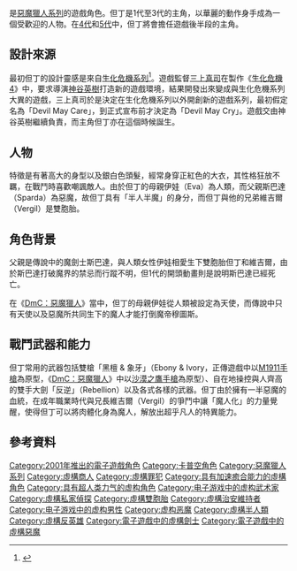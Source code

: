 {{noteTA
|T=zh-hans:但丁 (鬼泣);zh-hk:但丁 (惡魔獵人);zh-tw:但丁 (惡魔獵人);
|1=zh-hans:鬼泣;zh-hk:惡魔獵人;zh-tw:惡魔獵人;
|2=zh-hans:生化危机;zh-hk:生化危機;zh-tw:惡靈古堡;
}}
{{Infobox character
| name = 但丁
|image=[[File:Dante_(Devil_May_Cry).jpg|250px]]
|caption=但丁在《惡魔獵人3》中的人物造型
|series=[[惡魔獵人系列|惡魔獵人系列]]
|first=《[[惡魔獵人_(遊戲)|惡魔獵人]]》（2001）
|creator=[[神谷英樹|神谷英樹]]
|artist=土林誠
| voice = {{ubl
|'''日语：'''
|[[森川智之|森川智之]]（动画版、MVC3、UMVC3、惡魔獵人4 特别版、5、TEPPEN）
|[[鈴木擴樹|鈴木擴樹]]（[[战国BASARA|战国BASARA]]）
|'''英语：'''
|Drew Coombs（惡魔獵人）<br>Matthew Kaminsky（惡魔獵人2）
|Reuben Langdon（惡魔獵人3、4、5、动画版、MVC3、UMVC3、MVCI、TEPPEN）
}}
|gender       = 男
|age          = 
|nationality  = 
|affiliations = 
}}
{{Vgname2|但丁|ja=ダンテ|en=Dante}}是[[惡魔獵人系列|惡魔獵人系列]]的遊戲角色。但丁是1代至3代的主角，以華麗的動作身手成為一個受歡迎的人物。在[[惡魔獵人4|4代]]和[[惡魔獵人5|5代]]中，但丁將會擔任遊戲後半段的主角。

==設計來源==
最初但丁的設計靈感是來自[[生化危機系列|生化危機系列]]<ref>{{cite web |url=http://www.1up.com/features/retroactive-hideki-kamiya |title=Retro/Active: Hideki Kamiya -- The Okami Family Tree from |work=1UP.com |accessdate=2007-03-29 |deadurl=yes |archiveurl=https://archive.is/20120605051116/http://www.1up.com/features/retroactive-hideki-kamiya |archivedate=2012-06-05 }}</ref>。遊戲監督[[三上真司|三上真司]]在製作《[[生化危機4|生化危機4]]》中，要求導演[[神谷英樹|神谷英樹]]打造新的遊戲環境，結果開發出來變成與生化危機系列大異的遊戲，三上真司於是決定在生化危機系列以外開創新的遊戲系列，最初假定名為「Devil May Care」，到正式宣布前才決定為「Devil May Cry」。遊戲交由神谷英樹繼續負責，而主角但丁亦在這個時候誕生。

==人物==
特徵是有著高大的身型以及銀白色頭髮，經常身穿正紅色的大衣，其性格狂放不羈，在戰鬥時喜歡嘲諷敵人。由於但丁的母親伊娃（Eva）為人類，而父親斯巴達（Sparda）為惡魔，故但丁具有「半人半魔」的身分，而但丁與他的兄弟維吉爾（Vergil）是雙胞胎。

==角色背景==
父親是傳說中的魔劍士斯巴達，與人類女性伊娃相愛生下雙胞胎但丁和維吉爾，由於斯巴達打破魔界的禁忌而行蹤不明，但1代的開頭動畫則是說明斯巴達已經死亡。

在《[[DmC：惡魔獵人|DmC：惡魔獵人]]》當中，但丁的母親伊娃從人類被設定為天使，而傳說中只有天使以及惡魔所共同生下的魔人才能打倒魔帝穆圖斯。

==戰鬥武器和能力==
但丁常用的武器包括雙槍「黑檀 & 象牙」（Ebony & Ivory，正傳遊戲中以[[M1911手槍|M1911手槍]]為原型，《[[DmC：惡魔獵人|DmC：惡魔獵人]]》中以[[沙漠之鷹手槍|沙漠之鷹手槍]]為原型）、自在地操控與人齊高的雙手大劍「反逆」（Rebellion）以及各式各樣的武器。但丁由於擁有一半惡魔的血統，在成年職業時代與兄長維吉爾（Vergil）的爭鬥中讓「魔人化」的力量覺醒，使得但丁可以將肉體化身為魔人，解放出超乎凡人的特異能力。

==參考資料==
{{Reflist}}

{{惡魔獵人系列}}

{{DEFAULTSORT:Dante}}
[[Category:2001年推出的電子遊戲角色|Category:2001年推出的電子遊戲角色]]
[[Category:卡普空角色|Category:卡普空角色]]
[[Category:惡魔獵人系列|Category:惡魔獵人系列]]
[[Category:虛構商人|Category:虛構商人]]
[[Category:虛構罪犯|Category:虛構罪犯]]
[[Category:具有加速癒合能力的虛構角色|Category:具有加速癒合能力的虛構角色]]
[[Category:具有超人类力气的虚构角色|Category:具有超人类力气的虚构角色]]
[[Category:电子游戏中的虚构武术家|Category:电子游戏中的虚构武术家]]
[[Category:虛構私家偵探|Category:虛構私家偵探]]
[[Category:虛構雙胞胎|Category:虛構雙胞胎]]
[[Category:虛構治安維持者|Category:虛構治安維持者]]
[[Category:电子游戏中的虚构男性|Category:电子游戏中的虚构男性]]
[[Category:虚构恶魔|Category:虚构恶魔]]
[[Category:虛構半人類|Category:虛構半人類]]
[[Category:虛構反英雄|Category:虛構反英雄]]
[[Category:電子遊戲中的虛構劍士|Category:電子遊戲中的虛構劍士]]
[[Category:電子遊戲中的虛構惡魔|Category:電子遊戲中的虛構惡魔]]